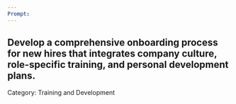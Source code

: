 ```yaml
---
Prompt:
---
```

Develop a comprehensive onboarding process for new hires that integrates company culture, role-specific training, and personal development plans.
---
Category: Training and Development
